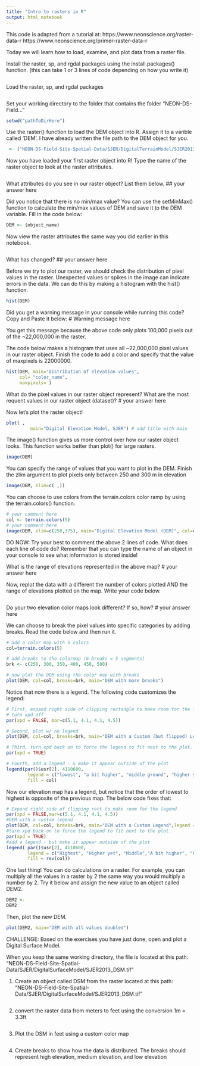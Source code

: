```yaml
---
title: "Intro to rasters in R"
output: html_notebook
---
```


This code is adapted from a tutorial at: https://www.neonscience.org/raster-data-r 
https://www.neonscience.org/primer-raster-data-r 

Today we will learn how to load, examine, and plot data from a raster file. 

Install the raster, sp, and rgdal packages using the install.packages() function. 
(this can take 1 or 3 lines of code depending on how you write it)

```r

```

Load the raster, sp, and rgdal packages

```r

```

Set your working directory to the folder that contains the folder "NEON-DS-Field..."

```r
setwd("pathToDirHere")
```

Use the raster() function to load the DEM object into R. Assign it to a varible called 'DEM'. I have already written the file path to the DEM object for you. 

```r

 <- ("NEON-DS-Field-Site-Spatial-Data/SJER/DigitalTerrainModel/SJER2013_DTM.tif")
```

Now you have loaded your first raster object into R! Type the name of the raster object to look at the raster attributes. 

```r

```

What attributes do you see in our raster object? List them below. 
## your answer here 

Did you notice that there is no min/max value? You can use the setMinMax() function to calculate the min/max values of DEM and save it to the DEM variable. Fill in the code below:

```r
DEM <- (object_name)
```

Now view the raster attributes the same way you did earlier in this notebook. 

```r

```

What has changed?
## your answer here 


Before we try to plot our raster, we should check the distribution of pixel values in the raster. Unexpected values or spikes in the image can indicate errors in the data. We can do this by making a histogram with the hist() function. 

```r
hist(DEM)
```
Did you get a warning message in your console while running this code? Copy and Paste it below: 
# Warning message here 

You get this message because the above code only plots 100,000 pixels out of the ~22,000,000 in the raster. 

The code below makes a histogram that uses all ~22,000,000 pixel values in our raster object. Finish the code to add a color and specify that the value of maxpixels is 22000000. 
```r

hist(DEM, main="Distribution of elevation values", 
     col= "color_name", 
     maxpixels= )

```

What do the pixel values in our raster object represent? What are the most requent values in our raster object (dataset)? 
# your answer here 


Now let's plot the raster object!

```r

plot( , 
		 main="Digital Elevation Model, SJER") # add title with main
```

The image() function gives us more control over how our raster object looks. This function works better than plot() for large rasters. 

```r
image(DEM)
```

You can specify the range of values that you want to plot in the DEM. 
Finish the zlim argument to plot pixels only between 250 and 300 m in elevation
```r
image(DEM, zlim=c( ,))
```

You can choose to use colors from the terrain.colors color ramp by using the terrain.colors() function. 
```r
# your comment here
col <- terrain.colors(5)
# your comment here
image(DEM, zlim=c(250,375), main="Digital Elevation Model (DEM)", col=col)
```
DO NOW: 
Try your best to comment the above 2 lines of code. What does each line of code do? Remember that you can type the name of an object in your console to see what information is stored inside! 

What is the range of elevations represented in the above map? 
# your answer here 

Now, replot the data with a different the number of colors plotted  AND the range of elevations plotted on the map. Write your code below. 

```r


```
Do your two elevation color maps look different? If so, how? 
# your answer here 


We can choose to break the pixel values into specific categories by adding breaks. Read the code below and then run it. 

```r
# add a color map with 5 colors
col=terrain.colors(5)

# add breaks to the colormap (6 breaks = 5 segments)
brk <- c(250, 300, 350, 400, 450, 500)

# now plot the DEM using the color map with breaks 
plot(DEM, col=col, breaks=brk, main="DEM with more breaks")
```


Notice that now there is a legend. The following code customizes the legend: 

```r
# First, expand right side of clipping rectangle to make room for the legend
# turn xpd off
par(xpd = FALSE, mar=c(5.1, 4.1, 4.1, 4.5))

# Second, plot w/ no legend
plot(DEM, col=col, breaks=brk, main="DEM with a Custom (but flipped) Legend", legend = FALSE)

# Third, turn xpd back on to force the legend to fit next to the plot.
par(xpd = TRUE)

# Fourth, add a legend - & make it appear outside of the plot
legend(par()$usr[2], 4110600,
        legend = c("lowest", "a bit higher", "middle ground", "higher yet", "highest"), 
        fill = col)
```


Now our elevation map has a legend, but notice that the order of lowest to highest is opposite of the previous map. The below code fixes that: 

```r
# Expand right side of clipping rect to make room for the legend
par(xpd = FALSE,mar=c(5.1, 4.1, 4.1, 4.5))
#DEM with a custom legend
plot(DEM, col=col, breaks=brk, main="DEM with a Custom Legend",legend = FALSE)
#turn xpd back on to force the legend to fit next to the plot.
par(xpd = TRUE)
#add a legend - but make it appear outside of the plot
legend( par()$usr[2], 4110600,
        legend = c("Highest", "Higher yet", "Middle","A bit higher", "Lowest"), 
        fill = rev(col))
```


One last thing! You can do calculations on a raster. For example, you can multiply all the values in a raster by 2 the same way you would multiply a number by 2. Try it below and assign the new value to an object called DEM2. 

```r
DEM2 <- 
DEM2
```

Then, plot the new DEM. 
```r
plot(DEM2, main="DEM with all values doubled")
```


CHALLENGE: 
Based on the exercises you have just done, open and plot a Digital Surface Model. 

When you keep the same working directory, the file is located at this path: 
"NEON-DS-Field-Site-Spatial-Data/SJER/DigitalSurfaceModel/SJER2013_DSM.tif" 

1. Create an object called DSM from the raster located at this path:
"NEON-DS-Field-Site-Spatial-Data/SJER/DigitalSurfaceModel/SJER2013_DSM.tif"

```r
 

```

2. convert the raster data from meters to feet using the conversion 1m = 3.3ft 

```r


```


3. Plot the DSM in feet using a custom color map

```r


```

4. Create breaks to show how the data is distributed. The breaks should represent high elevation, medium elevation, and low elevation 

```r


```

